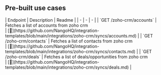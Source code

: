 
## Pre-built use cases

<AccordionGroup>


<Accordion title="Others">
| Endpoint | Description | Readme |
| - | - | - |
| `GET /zoho-crm/accounts` | Fetches a list of accounts from zoho crm<br /> | [🔗](https://github.com/NangoHQ/integration-templates/blob/main/integrations/zoho-crm/syncs/accounts.md) |
| `GET /zoho-crm/contacts` | Fetches a list of contacts from zoho crm<br /> | [🔗](https://github.com/NangoHQ/integration-templates/blob/main/integrations/zoho-crm/syncs/contacts.md) |
| `GET /zoho-crm/deals` | Fetches a list of deals/opportunities from zoho crm<br /> | [🔗](https://github.com/NangoHQ/integration-templates/blob/main/integrations/zoho-crm/syncs/deals.md) |
</Accordion>

</AccordionGroup>
